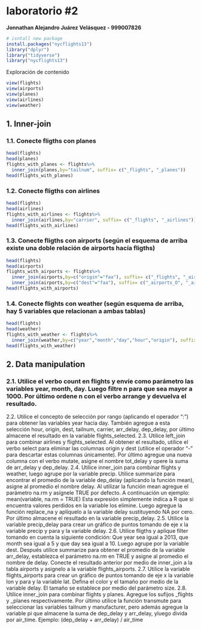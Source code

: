 # laboratorio #2
**Jonnathan Alejandro Juárez Velásquez - 999007826**

```r
# isntall new package
install.packages("nycflights13")
library("dplyr")
library("tidyverse")
library("nycflights13")
```
Exploración de contenido
```r
view(flights)
view(airports)
view(planes)
view(airlines)
view(weather)
```
## 1. Inner-join
### 1.1. Conecte fligths con planes
```r
head(flights)
head(planes)
flights_with_planes <- flights%>%
  inner_join(planes,by="tailnum", suffix= c("_flights", "_planes"))
head(flights_with_planes)
```

### 1.2. Conecte fligths con airlines
```r
head(flights)
head(airlines)
flights_with_airlines <- flights%>%
  inner_join(airlines,by="carrier", suffix= c("_flights", "_airlines"))
head(flights_with_airlines)
```
### 1.3. Conecte fligths con airports (según el esquema de arriba existe una doble relación de airports hacía fligths)
```r
head(flights)
head(airports)
flights_with_airports <- flights%>%
  inner_join(airports,by=c("origin"="faa"), suffix= c("_flights", "_airports_O"))%>%
  inner_join(airports,by=c("dest"="faa"), suffix= c("_airports_O", "_airports_d"))
head(flights_with_airports)
```
### 1.4. Conecte flights con weather (según esquema de arriba, hay 5 variables que relacionan a ambas tablas)
```r
head(flights)
head(weather)
flights_with_weather <- flights%>%
  inner_join(weather,by=c("year","month","day","hour","origin"), suffix= c("_flights", "_weather"))
head(flights_with_weather)

```
## 2. Data manipulation
### 2.1. Utilice el verbo count en flights y envíe como parámetro las variables year, month, day. Luego filtre n para que sea mayor a 1000. Por último ordene n con el verbo arrange y devuelva el resultado.


2.2. Utilice el concepto de selección por rango (aplicando el operador “:”) para obtener las
variables year hacia day. También agregue a esta selección hour, origin, dest, tailnum,
carrier, arr_delay, dep_delay, por último almacene el resultado en la variable
flights_selected.
2.3. Utilice left_join para combinar airlines y flights_selected. Al obtener el resultado, utilice
el verbo select para eliminar las columnas origin y dest (utilice el operador “-” para
descartar estas columnas únicamente). Por último agregue una nueva columna con el
verbo mutate, asigne el nombre tot_delay y opere la suma de arr_delay y dep_delay.
2.4. Utilice inner_join para combinar flights y weather, luego agrupe por la variable precip.
Utilice summarize para encontrar el promedio de la variable dep_delay (aplicando la
función mean), asigne al promedio el nombre delay. Al utilizar la función mean
agregue el parámetro na.rm y asígnele TRUE por defecto. A continuación un ejemplo:
mean(variable, na.rm = TRUE)
Esta expresión simplemente indica a R que si encuentra valores perdidos en la
variable los elimine.
Luego agregue la función replace_na y aplíquelo a la variable delay sustituyendo NA
por cero. Por último almacene el resultado en la variable precip_delay.
2.5. Utilice la variable precip_delay para crear un gráfico de puntos tomando de eje x la
variable precip y para y la variable delay.
2.6. Utilice fligths y aplique filter tomando en cuenta la siguiente condición: Que year sea
igual a 2013, que month sea igual a 5 y que day sea igual a 10. Luego agrupe por la
variable dest. Después utilice summarize para obtener el promedio de la variable
arr_delay, establezca el parámetro na.rm en TRUE y asigne al promedio el nombre de
delay. Conecte el resultado anterior por medio de inner_join a la tabla airports y
asignelo a la variable flights_airports.
2.7. Utilice la variable flights_airports para crear un gráfico de puntos tomando de eje x la
variable lon y para y la variable lat. Defina el color y el tamaño por medio de la
variable delay. El tamaño se establece por medio del parámetro size.
2.8. Utilice inner_join para combinar flights y planes. Agregue los sufijos _flights y _planes
respectivamente. Por último utilice la función transmute para seleccionar las variables
tailnum y manufacturer, pero además agregue la variable pi que almacene la suma de
dep_delay y arr_delay, yluego divida por air_time. Ejemplo:
(dep_delay + arr_delay) / air_time
 